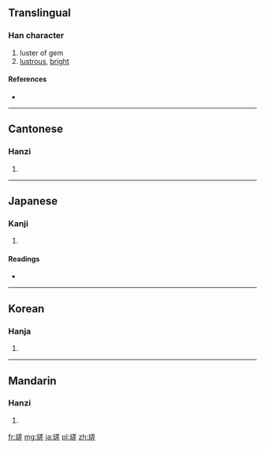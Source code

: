 ==Translingual==

===Han character===
{{Han char|rn=96|rad=玉|as=10|sn=14|four=1811<sub>1</sub>|canj=一土廿手一 (MGTQM)}}

# luster of gem
# [[lustrous]], [[bright]]

====References====
* {{Han ref|kx=0740.050|dkj=21170|dj=1150.020|hdz=21128.060|uh=7473|ud=29811|bh=E2CF|bd=58063}}

----

==Cantonese==

===Hanzi===
{{yue-hanzi|jyut=|y=cho1}}

# {{defn|Cantonese|sort=玉10}}

----

==Japanese==

===Kanji===
{{ja-kanji|grade=|rs=玉10}}

# {{defn|Japanese|sort=玉10}}

====Readings====
* {{ja-readings|on=[[さ]] (sa)|kun=[[みがく]] (migaku)|nanori=}}

----

==Korean==

===Hanja===
{{ko-hanja|hangeul=차|eumhun=|rv=cha|mr=ch'a|y=cha}}

# {{defn|Korean|sort=玉10}}

----

==Mandarin==

===Hanzi===
{{cmn-hanzi|pin=[[cuǒ]] ([[cuo3]])|wg=ts'o<sup>3</sup>}}

# {{defn|Mandarin|sort=玉10}}

[[fr:瑳]]
[[mg:瑳]]
[[ja:瑳]]
[[pl:瑳]]
[[zh:瑳]]